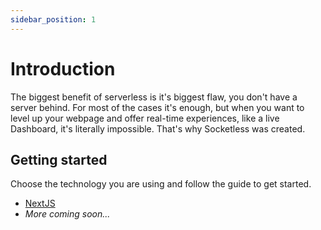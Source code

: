 ```yaml
---
sidebar_position: 1
---
```


# Introduction

The biggest benefit of serverless is it's biggest flaw, you don't have a server behind. For most of the cases it's enough, but when you want to level up your webpage and offer real-time experiences, like a live Dashboard, it's literally impossible. That's why Socketless was created.

## Getting started

Choose the technology you are using and follow the guide to get started.

- [NextJS](/docs/Getting%20Started/nextjs)
- *More coming soon...*
